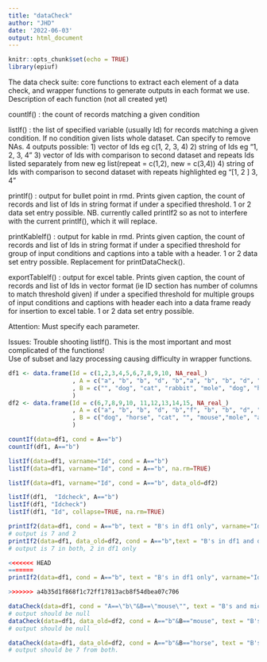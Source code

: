 ```yaml
---
title: "dataCheck"
author: "JHD"
date: '2022-06-03'
output: html_document
---
```


```r
knitr::opts_chunk$set(echo = TRUE)
library(epiuf)


```

The data check suite: core functions to extract each element of a data check, and wrapper functions to generate outputs in each format we use. Description of each function (not all created yet)

countIf() : the count of records matching a given condition

listIf() : the list of specified variable (usually Id) for records matching a given condition. If no condition given lists whole dataset. Can specify to remove NAs. 4 outputs possible: 
          1) vector of Ids eg c(1, 2, 3, 4)
          2) string of Ids eg "1, 2, 3, 4"
          3) vector of Ids with comparison to second dataset and repeats Ids listed separately from new  eg list(repeat = c(1,2), new = c(3,4))
          4) string of Ids with comparison to second dataset with repeats highlighted eg "[1, 2 ] 3, 4"
          
printIf() : output for bullet point in rmd. Prints given caption, the count of records and list of Ids in string format if under a specified threshold. 1 or 2 data set entry possible. NB. currently called printIf2 so as not to interfere with the current printIf(), which it will replace.

printKableIf() : output for kable in rmd. Prints given caption, the count of records and list of Ids in string format if under a specified threshold for group of input conditions and captions into a table with a header. 1 or 2 data set entry possible. Replacement for printDataCheck().

exportTableIf() : output for excel table. Prints given caption, the count of records and list of Ids in vector format (ie ID section has number of columns to match threshold given) if under a specified threshold for multiple groups of input conditions and captions with header each into a data frame ready for insertion to excel table. 1 or 2 data set entry possible.

Attention: Must specify each parameter.

Issues: 
Trouble shooting listIf(). This is the most important and most complicated of the functions!  
Use of subset and lazy processing causing difficulty in wrapper functions. 

```r
df1 <- data.frame(Id = c(1,2,3,4,5,6,7,8,9,10, NA_real_)
                  , A = c("a", "b", "b", "d", "b","a", "b", "b", "d", "e", "b")
                  , B = c("", "dog", "cat", "rabbit", "mole", "dog", "horse", "cat", "", NA_character_, "mouse")
                  )
df2 <- data.frame(Id = c(6,7,8,9,10, 11,12,13,14,15, NA_real_)
                  , A = c("a", "b", "b", "d", "b","f", "b", "b", "d", "e", "b")
                  , B = c("dog", "horse", "cat", "", "mouse","mole", "antelope", "antelope", "hamster", "", "mouse")
                  )

```

```r
countIf(data=df1, cond = A=="b")
countIf(df1, A=="b")

```

```r
listIf(data=df1, varname="Id", cond = A=="b")
listIf(data=df1, varname="Id", cond = A=="b", na.rm=TRUE)

listIf(data=df1, varname="Id", cond = A=="b", data_old=df2)

listIf(df1,  "Idcheck", A=="b")
listIf(df1, "Idcheck")
listIf(df1, "Id", collapse=TRUE, na.rm=TRUE)

```

```r
printIf2(data=df1, cond = A=="b", text = "B's in df1 only", varname="Id")
# output is 7 and 2
printIf2(data=df1, data_old=df2, cond = A=="b",text = "B's in df1 and df2", varname = "Id")
# output is 7 in both, 2 in df1 only

<<<<<<< HEAD
=======
printIf2(data=df1, cond = A=="b", text = "B's in df1 only", varname="Id")

>>>>>>> a4b35d1f868f1c72ff17813acb8f54dbea07c706
```
```r
dataCheck(data=df1, cond = "A==\"b\"&B==\"mouse\"", text = "B's and mice in df1 only", varname="Id")
# output should be null
dataCheck(data=df1, data_old=df2, cond = A=="b"&B=="mouse", text = "B's and mice in df1 and df2", varname = "Id")
# output should be null

dataCheck(data=df1, data_old=df2, cond = A=="b"&B=="horse", text = "B's and horses in df1 and df2", varname = "Id")
# output should be 7 from both.
```
